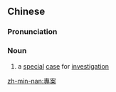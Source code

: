 ==Chinese==
{{zh-forms|s=专案}}

===Pronunciation===
{{zh-pron
|m=zhuān'àn
|c=zyun1 on3
|mn=qz,tw,xm,zz:choan-àn
|cat=n
}}

===Noun===
{{zh-noun}}

# a [[special]] [[case]] for [[investigation]]

[[zh-min-nan:專案]]